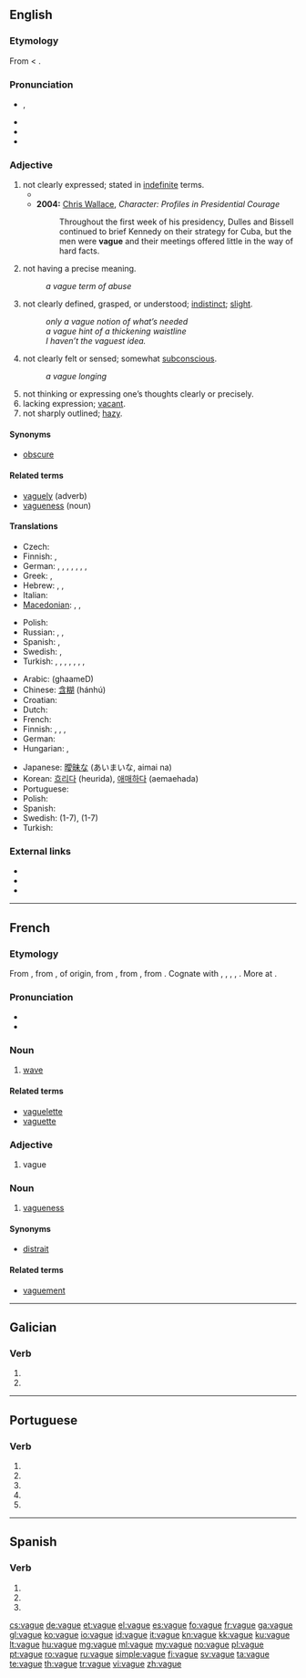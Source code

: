 {{also|vagué}}
==English==

===Etymology===
From {{etyl|frm}} {{term|lang=frm|vague}} < {{etyl|la}} {{term|lang=la|vagus||wandering, rambling, strolling, fig. uncertain, vague}}.

===Pronunciation===
* {{IPA|/veɪɡ/}}, {{SAMPA|/veIg/}}
* {{audio|en-uk-vague.ogg|Audio (UK)}}
* {{audio|en-us-vague.ogg|Audio (US)}}
* {{rhymes|eɪɡ}}

===Adjective===
{{en-adj|vagu|er}}

# not clearly expressed; stated in [[indefinite]] terms.
#* {{quote-book|year=1921|author=Bertrand Russell|title=[[S:The Analysis of Mind/Lecture IX|The Analysis of Mind]]|passage=It follows from what has been said that a '''vague''' thought has more likelihood of being true than a precise one. To try and hit an object with a '''vague''' thought is like trying to hit the bull's eye with a lump of putty: when the putty reaches the target, it flattens out all over it, and probably covers the bull's eye along with the rest. To try and hit an object with a precise thought is like trying to hit the bull's eye with a bullet. The advantage of the precise thought is that it distinguishes between the bull's eye and the rest of the target.}}
#* '''2004:''' [[w: Chris Wallace (journalist)|Chris Wallace]], ''Character:  Profiles in Presidential Courage''
#*: Throughout the first week of his presidency, Dulles and Bissell continued to brief Kennedy on their strategy for Cuba, but the men were '''vague''' and their meetings offered little in the way of hard facts.
# not having a precise meaning.
#: ''a vague term of abuse''
# not clearly defined, grasped, or understood; [[indistinct]]; [[slight]].
#: ''only a vague notion of what’s needed''
#: ''a vague hint of a thickening waistline''
#: ''I haven’t the vaguest idea.''
# not clearly felt or sensed; somewhat [[subconscious]].
#: ''a vague longing''
# not thinking or expressing one’s thoughts clearly or precisely.
# lacking expression; [[vacant]].
# not sharply outlined; [[hazy]].

====Synonyms====
* [[obscure]]

====Related terms====
* [[vaguely]] (adverb)
* [[vagueness]] (noun)

====Translations====
{{trans-top|not clear}}
* Czech: {{t-|cs|vágní}}
* Finnish: {{t|fi|epämääräinen}}, {{t|fi|ympäripyöreä}}
* German: {{t|de|nebelhaft}}, {{t|de|schwach}}, {{t|de|unklar}}, {{t|de|undeutlich}}, {{t|de|ungenau}}, {{t|de|ungewiss}}, {{t|de|vage}}, {{t|de|verschwommen}}
* Greek: {{t|el|ασαφής|m|tr=asafís}},  {{t+|el|αόριστος|m|tr=aóristos}}
* Hebrew: {{t-|he|עמום|‘amum}}, {{t-|he|מעורפל|me‘urpal}}, {{t|he|לא ברור|tr=lo barur}}
* Italian: {{t+|it|vago}}
* [[Macedonian]]: {{t|mk|нејасен|m|tr=néjasen}}, {{t|mk|неодреден|m|tr=neódreden}},  {{t-|mk|магловит|m|tr=máglovit}}
{{trans-mid}}
* Polish: {{t|pl|niejasny|m}}
* Russian: {{t|ru|неясный|tr=nejásnyj}}, {{t|ru|нечёткий|tr=nečótkij}}, {{t+|ru|неопределённый|tr=neopredeljónnyj}}
* Spanish: {{t|es|vago}}, {{t|es|impreciso}}
* Swedish: {{t|sv|vag}}, {{t|sv|oklar}}
* Turkish: {{t|tr|anlaşılmaz}}, {{t|tr|belirsiz}}, {{t|tr|bulanık}}, {{t|tr|karanlık}}, {{t|tr|muğlak}}, {{qualifier|Ottoman}} {{t|tr|müphem}}, {{t|tr|şüpheli}}, {{t|tr|üstü kapalı}}
{{trans-bottom}}

{{checktrans-top}}
* Arabic: {{Arab|[[غامض]]}} (ghaameD)
* Chinese: [[含糊]] (hánhú)
* Croatian: {{t-|hr|nejasan}}
* Dutch: {{t+|nl|vaag}}
* French: {{t+|fr|vague}}
* Finnish: {{t-|fi|epämääräinen}}, {{t+|fi|epäselvä}}, {{t+|fi|hämärä}}, {{t-|fi|ympäripyöreä}}
* German: {{t+|de|unbestimmt}}
* Hungarian: {{t+|hu|bizonytalan}}, {{t+|hu|homályos}}
{{trans-mid}}
* Japanese: [[曖昧]]な (あいまいな, aimai na)
* Korean: [[흐리다]] (heurida), [[애매하다]] (aemaehada)
* Portuguese: {{t+|pt|vago|m}}
* Polish: {{t+|pl|nieokreślony}}
* Spanish: {{t+|es|vago}}
* Swedish: {{t+|sv|vag}} (1-7), {{t|sv|obestämd}} (1-7)
* Turkish: {{t+|tr|muğlak}}
{{trans-bottom}}

===External links===
* {{R:Webster 1913}}
* {{R:Century 1911}}
* {{R:OneLook}}

----

==French==

===Etymology===
From {{etyl|frm|fr}}, from {{etyl|fro|fr}} {{term|vague||movement on the surface of a liquid, ripple|lang=fro}}, of {{etyl|gem|fr}} origin, from {{etyl|non|-}} {{term|vágr||sea|lang=non}}, from {{proto|Germanic|wēgaz|wave, storm|lang=fr}}, from {{proto|Indo-European|weǵhe-|to drag, carry|lang=fr}}. Cognate with {{etyl|sv|-}} {{term|våg||wave|lang=sv}}, {{etyl|dum|-}} {{term|waeghe|lang=dum}}, {{term|wage||wave|lang=dum}}, {{etyl|goh|-}} {{term|wage|wāge|wave|lang=goh}}, {{etyl|ang|-}} {{term|wæg|wǣg|wave, billow, motion, flood|lang=ang}}. More at {{l|en|wave}}.

===Pronunciation===
* {{IPA|/vaɡ/|lang=fr}}
* {{audio|Fr-vague-fr-Paris.ogg|Audio (FR)}}

===Noun===
{{fr-noun|f}}

# [[wave]]

====Related terms====
* [[vaguelette]]
* [[vaguette]]

===Adjective===
{{fr-adj-mf}}

# vague

===Noun===
{{fr-noun|m}}

# [[vagueness]]

====Synonyms====
* [[distrait]]

====Related terms====
* [[vaguement]]

----

==Galician==

===Verb===
{{gl-verb-form}}

# {{conjugation of|[[vagar#Galician|vagar]]||1|s|pres|sub}}
# {{conjugation of|[[vagar#Galician|vagar]]||3|s|pres|sub}}

----

==Portuguese==

===Verb===
{{pt-verb form}}

# {{pt-verb form of|[[vagar]]|ar|subjunctive|present|singular|first}}
# {{pt-verb form of|[[vagar]]|ar|subjunctive|present|singular|third}}
# {{pt-verb form of|[[vagar]]|ar|imperative|affirmative|singular|first|}}
# {{pt-verb form of|[[vagar]]|ar|imperative|affirmative|singular|third|}}
# {{pt-verb form of|[[vagar]]|ar|imperative|negative|singular|third|}}

----

==Spanish==

===Verb===
{{es-verb-form|vagar}}

# {{es-verb form of|ending=ar|mood=subjunctive|tense=present|pers=1|number=singular|[[vagar]]}}
# {{es-verb form of|ending=ar|mood=subjunctive|tense=present|pers=2|formal=yes|number=singular|[[vagar]]}}
# {{es-verb form of|ending=ar|mood=subjunctive|tense=present|pers=3|number=singular|[[vagar]]}}

[[cs:vague]]
[[de:vague]]
[[et:vague]]
[[el:vague]]
[[es:vague]]
[[fo:vague]]
[[fr:vague]]
[[ga:vague]]
[[gl:vague]]
[[ko:vague]]
[[io:vague]]
[[id:vague]]
[[it:vague]]
[[kn:vague]]
[[kk:vague]]
[[ku:vague]]
[[lt:vague]]
[[hu:vague]]
[[mg:vague]]
[[ml:vague]]
[[my:vague]]
[[no:vague]]
[[pl:vague]]
[[pt:vague]]
[[ro:vague]]
[[ru:vague]]
[[simple:vague]]
[[fi:vague]]
[[sv:vague]]
[[ta:vague]]
[[te:vague]]
[[th:vague]]
[[tr:vague]]
[[vi:vague]]
[[zh:vague]]